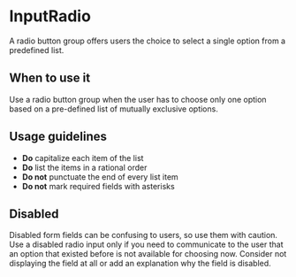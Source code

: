 
<Meta of={Stories} />

# InputRadio

A radio button group offers users the choice to select a single option from a predefined list.

<Canvas withToolbar={true} of={Stories.Base} />
<Controls />

## When to use it

Use a radio button group when the user has to choose only one option based on a pre-defined list of mutually exclusive options.

## Usage guidelines

- **Do** capitalize each item of the list
- **Do** list the items in a rational order
- **Do not** punctuate the end of every list item
- **Do not** mark required fields with asterisks

## Disabled

Disabled form fields can be confusing to users, so use them with caution. Use a disabled radio input only if you need to communicate to the user that an option that existed before is not available for choosing now. Consider not displaying the field at all or add an explanation why the field is disabled.

<Canvas of={Stories.Disabled} />
